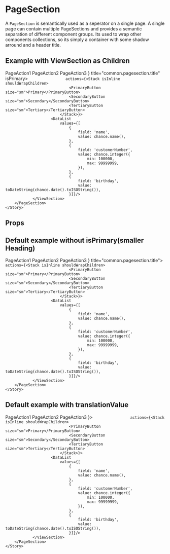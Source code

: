 

<Meta title="Patterns|PageSection" component={PageSection} decorators={[ProviderDecorator]} />

# PageSection

A `PageSection` is semantically used as a seperator on a single page. A single page can contain 
multiple PageSections and provides a semantic separation of different component groups. 
Its used to wrap other components collections, so its simply a container with some
shadow arround and a header title.

## Example with ViewSection as Children

<Preview>
    <Story name="default with viewsection as children">
        <PageSection 
            actions={<Stack isInline shouldWrapChildren>
                        <PrimaryButton size="sm">PageAction1</PrimaryButton>
                        <SecondaryButton size="sm">PageAction2</SecondaryButton>
                        <TertiaryButton size="sm">PageAction3</TertiaryButton>
                    </Stack>} 
            title="common.pagesection.title" 
            isPrimary>
                <ViewSection
                    isEmbedded
                   
                    actions={<Stack isInline shouldWrapChildren>
                                <PrimaryButton size="sm">Primary</PrimaryButton>
                                <SecondaryButton size="sm">Secondary</SecondaryButton>
                                <TertiaryButton size="sm">Tertiary</TertiaryButton>
                            </Stack>}>
                        <DataList  
                            values={[
                                {
                                    field: 'name',
                                    value: chance.name(),
                                },
                                {
                                    field: 'customerNumber',
                                    value: chance.integer({
                                        min: 100000,
                                        max: 99999999,
                                    }),
                                },
                                {
                                    field: 'birthday',
                                    value: toDateString(chance.date().toISOString()),
                                }]}/>
                </ViewSection>
        </PageSection>
    </Story>
</Preview>

## Props

<Props of={PageSection} />


## Default example without isPrimary(smaller Heading)

<Preview>
    <Story name="default without isPrimary">
        <PageSection 
            title="common.viewsection.title"
            actions={<Stack isInline shouldWrapChildren>
                        <PrimaryButton size="sm">PageAction1</PrimaryButton>
                        <SecondaryButton size="sm">PageAction2</SecondaryButton>
                        <TertiaryButton size="sm">PageAction3</TertiaryButton>
                    </Stack>} 
            title="common.pagesection.title">
                <ViewSection
                    isEmbedded
                   
                    actions={<Stack isInline shouldWrapChildren>
                                <PrimaryButton size="sm">Primary</PrimaryButton>
                                <SecondaryButton size="sm">Secondary</SecondaryButton>
                                <TertiaryButton size="sm">Tertiary</TertiaryButton>
                            </Stack>}>
                        <DataList  
                            values={[
                                {
                                    field: 'name',
                                    value: chance.name(),
                                },
                                {
                                    field: 'customerNumber',
                                    value: chance.integer({
                                        min: 100000,
                                        max: 99999999,
                                    }),
                                },
                                {
                                    field: 'birthday',
                                    value: toDateString(chance.date().toISOString()),
                                }]}/>
                </ViewSection>
        </PageSection>
    </Story>
</Preview>

         

## Default example with translationValue

<Preview>
    <Story name="default with translationValue">
        <PageSection 
               values={
                {x: 'testTranslationValue'}
            }
            title="fuu"
            actions={<Stack isInline shouldWrapChildren>
                        <PrimaryButton size="sm">PageAction1</PrimaryButton>
                        <SecondaryButton size="sm">PageAction2</SecondaryButton>
                        <TertiaryButton size="sm">PageAction3</TertiaryButton>
                    </Stack>}>
                <ViewSection
                    isEmbedded
                   
                    actions={<Stack isInline shouldWrapChildren>
                                <PrimaryButton size="sm">Primary</PrimaryButton>
                                <SecondaryButton size="sm">Secondary</SecondaryButton>
                                <TertiaryButton size="sm">Tertiary</TertiaryButton>
                            </Stack>}>
                        <DataList  
                            values={[
                                {
                                    field: 'name',
                                    value: chance.name(),
                                },
                                {
                                    field: 'customerNumber',
                                    value: chance.integer({
                                        min: 100000,
                                        max: 99999999,
                                    }),
                                },
                                {
                                    field: 'birthday',
                                    value: toDateString(chance.date().toISOString()),
                                }]}/>
                </ViewSection>
        </PageSection>
    </Story>
</Preview>